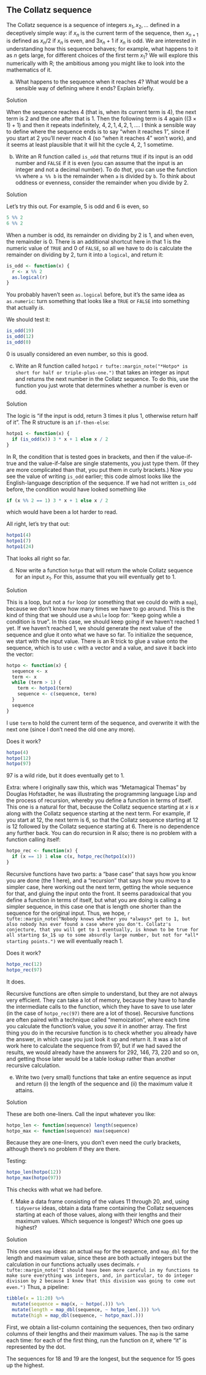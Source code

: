 ##  The Collatz sequence


 The Collatz sequence is a sequence of integers $x_1, x_2,
\ldots$ defined in a
deceptively simple way: if $x_n$ is the current term of the sequence,
then $x_{n+1}$ is defined as $x_n/2$ if $x_n$ is even, and $3x_n+1$ if
$x_n$ is odd.
We are interested in understanding how this sequence
behaves; for example, what happens to it as $n$ gets large, for
different choices of the first term $x_1$? We will explore this
numerically with R; the ambitious among you might like to look into
the mathematics of it.



(a) What happens to the sequence when it reaches 4? What would be
a sensible way of defining where it ends? Explain briefly.

Solution


When the sequence reaches 4 (that is, when its current term is 4),
the next term is 2 and the one after that is 1. Then the following
term is 4 again ($(3 \times 1)+1$) and then it repeats
indefinitely, $4, 2, 1, 4, 2, 1, \ldots$. 
I think a sensible way to define where the sequence ends is to say
"when it reaches 1", since if you start at 2 you'll never reach
4 (so "when it reaches 4" won't work), and it seems at least
plausible that it will hit the cycle 4, 2, 1 sometime.


(b) Write an R function called `is_odd` that returns
`TRUE` if its input is an odd number and `FALSE` if it
is even (you can assume that the input is an integer and not a
decimal number). To do *that*, you can use the function `%%` where 
`a %% b` is the remainder when `a` is divided by
`b`. To think about oddness or evenness, consider the
remainder when you divide by 2.

Solution


Let's try this out. For example, 5 is odd and 6 is even, so
```r
5 %% 2
6 %% 2
```

     

When a number is odd, its remainder on dividing by 2 is 1, and when
even, the remainder is 0. There is an additional shortcut here in that
1 is the numeric value of `TRUE` and 0 of `FALSE`, so
all we have to do is calculate the remainder on dividing by 2, turn it
into a `logical`, and return it:

```r
is_odd <- function(x) {
  r <- x %% 2
  as.logical(r)
}
```

 

You probably haven't seen `as.logical` before, but it's the
same idea as `as.numeric`: turn something that looks like a
`TRUE` or `FALSE` into something that actually
*is*. 

We should test it:

```r
is_odd(19)
is_odd(12)
is_odd(0)
```

 

0 is usually considered an even number, so this is good.


(c) Write an R function called
`hotpo1`
`r tufte::margin_note("*Hotpo* is short for half or triple-plus-one.")` 
that takes an
integer as input and returns the next number in the Collatz
sequence. To do this, use the function you just wrote that
determines whether a number is even or odd.

Solution


The logic is "if the input is odd, return 3 times it plus 1, otherwise return half of it". 
The R structure is an
`if-then-else`: 
```r
hotpo1 <- function(x) {
  if (is_odd(x)) 3 * x + 1 else x / 2
}
```

     

In R, the condition that is tested goes in brackets, and then if the
value-if-true and the value-if-false are single statements, you just
type them. (If they are more complicated than that, you put them in
curly brackets.) Now you see the value of writing `is_odd`
earlier; this code almost looks like the English-language description
of the sequence. If we had not written `is_odd` before, the
condition would have looked something like 

```r
if (x %% 2 == 1) 3 * x + 1 else x / 2
```

 

which would have been a lot harder to read.

All right, let's try that out:

```r
hotpo1(4)
hotpo1(7)
hotpo1(24)
```

 

That looks all right so far.


(d) Now write a function `hotpo` that will return the whole
Collatz sequence for an input $x_1$. For this, assume that you will
eventually get to 1.

Solution


This is a loop, but not a `for` loop (or something that we
could do with a `map`), because we don't know how many
times we have to go around. This is the kind of thing that we
should use a `while` loop for: 
"keep going while a condition is true".
In this case, we should keep going if we haven't reached 1 yet. If
we haven't reached 1, we should generate the next value of the
sequence and glue it onto what we have so far. To initialize the
sequence, we start with the input value. There is an R trick to
glue a value onto the sequence, which is to use `c` with a
vector and a value, and save it back into the vector:
```r
hotpo <- function(x) {
  sequence <- x
  term <- x
  while (term > 1) {
    term <- hotpo1(term)
    sequence <- c(sequence, term)
  }
  sequence
}
```

     
I use `term` to hold the current term of the sequence, and
overwrite it with the next one (since I don't need the old one any
more). 

Does it work?

```r
hotpo(4)
hotpo(12)
hotpo(97)
```

 

97 is a wild ride, but it does eventually get to 1. 

Extra: where I originally saw this, which was "Metamagical Themas"
by Douglas Hofstadter, he was illustrating the programming language
Lisp and the process of recursion, whereby you define a function in
terms of itself. This one is a natural for that, because the Collatz
sequence starting at $x$ is $x$ along with the Collatz sequence
starting at the next term. For example, if you start at 12, the next
term is 6, so that the Collatz sequence starting at 12 is 12 followed by
the Collatz sequence starting at 6. There is no dependence any further
back. You can do recursion in R also; there is no problem with a
function calling itself:

```r
hotpo_rec <- function(x) {
  if (x == 1) 1 else c(x, hotpo_rec(hotpo1(x)))
}
```

 

Recursive functions have two parts: a "base case" that says how you
know you are done (the 1 here), and a "recursion" that says how you
move to a simpler case, here working out the next term, getting the
whole sequence for that, and gluing the input onto the front. It seems
paradoxical that you define a function in terms of itself, but what
you are doing is calling a simpler sequence, in this case one that is
length one shorter than the sequence for the original input. Thus, we
hope,
`r tufte::margin_note("Nobody knows whether you *always* get to 1, but also nobody has ever found a case where you don't. Collatz's conjecture, that you will get to 1 eventually, is known to be true for all starting $x_1$ up to some absurdly large number, but not for *all* starting points.")`
we will eventually reach 1.

Does it work?

```r
hotpo_rec(12)
hotpo_rec(97)
```

 

It does.

Recursive functions are often simple to understand, but they are not
always very efficient. They can take a lot of memory, because they
have to handle the intermediate calls to the function, which they have
to save to use later (in the case of `hotpo_rec(97)` there are a
lot of those). Recursive functions are often paired with a technique
called "memoization", where each time you calculate the function's
value, you *save* it in another array. The first thing you do in
the recursive function is to check whether you already have the
answer, in which case you just look it up and return it. It was a lot
of work here to calculate the sequence from 97, but if we had saved
the results, we would already have the answers for 292, 146, 73, 220
and so on, and getting those later would be a table lookup rather than
another recursive calculation.


(e) Write two (very small) functions that take an entire sequence
as input and return (i) the length of the sequence and (ii) the
maximum value it attains.

Solution


These are both one-liners. Call the input whatever you like:

```r
hotpo_len <- function(sequence) length(sequence)
hotpo_max <- function(sequence) max(sequence)
```

 

Because they are one-liners, you don't even need the curly brackets,
although there's no problem if they are there.

Testing:

```r
hotpo_len(hotpo(12))
hotpo_max(hotpo(97))
```

 

This checks with what we had before.


(f) Make a data frame consisting of the values 11 through 20, and,
using `tidyverse` ideas, obtain a data frame containing the
Collatz sequences starting at each of those values, along with their
lengths and their maximum values. Which sequence is longest? Which
one goes up highest?

Solution


This one uses `map` ideas: an actual `map` for the
sequence, and `map_dbl` for the length and maximum value,
since these are both actually integers but the calculation in our
functions actually uses decimals.
`r tufte::margin_note("I should have been more careful in my functions to make sure everything was integers, and, in particular, to do integer division by 2 because I knew that this division was going to come out even.")` 
Thus, a pipeline:
```r
tibble(x = 11:20) %>%
  mutate(sequence = map(x, ~ hotpo(.))) %>%
  mutate(length = map_dbl(sequence, ~ hotpo_len(.))) %>%
  mutate(high = map_dbl(sequence, ~ hotpo_max(.)))
```

     

First, we obtain a list-column containing the sequences, then two
ordinary columns of their lengths and their maximum values. The
`map` is the same each time: for each of the first thing, run
the function on *it*, where "it" is represented by the dot.

The sequences for 18 and 19 are the longest, but the sequence for 15
goes up the highest.



